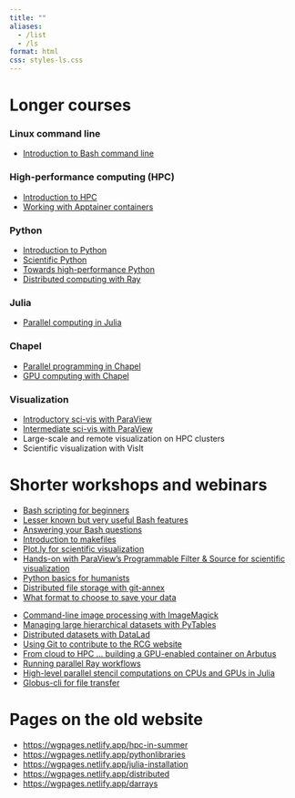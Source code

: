 ```yaml
---
title: ""
aliases:
  - /list
  - /ls
format: html
css: styles-ls.css
---
```


# Longer courses {.center-header}

::: {.cards-container}
::: {.card}
:::{.card-body}
### Linux command line {.card-title}
- [Introduction to Bash command line](bash)
:::
:::

::: {.card}
:::{.card-body}
### High-performance computing (HPC) {.card-title}
- [Introduction to HPC](introhpc)
- [Working with Apptainer containers](apptainer)
:::
:::

::: {.card}
:::{.card-body}
### Python {.card-title}
- [Introduction to Python](intropython)
- [Scientific Python](scientificpython)
- [Towards high-performance Python](pythonhpc)
- [Distributed computing with Ray](ray)
:::
:::

::: {.card}
:::{.card-body}
### Julia {.card-title}
- [Parallel computing in Julia](julia)
:::
:::

::: {.card}
:::{.card-body}
### Chapel {.card-title}
- [Parallel programming in Chapel](chapel)
- [GPU computing with Chapel](chapel-gpu)
:::
:::

::: {.card}
:::{.card-body}
### Visualization {.card-title}
- [Introductory sci-vis with ParaView](introparaview)
- [Intermediate sci-vis with ParaView](intermediateparaview)
- Large-scale and remote visualization on HPC clusters
- Scientific visualization with VisIt
:::
:::
:::


# Shorter workshops and webinars {.center-header}

::: {.cards-container}
::: {.wide-card}
:::{.card-body}
- [Bash scripting for beginners](bashscripting)
- [Lesser known but very useful Bash features](bashfeatures)
- [Answering your Bash questions](bash-questions)
- [Introduction to makefiles](make)
- [Plot.ly for scientific visualization](plotly)
- [Hands-on with ParaView's Programmable Filter & Source for scientific visualization](programmable)
- [Python basics for humanists](humanitiespython)
- [Distributed file storage with git-annex](annex)
- [What format to choose to save your data](formats)
:::
:::

::: {.wide-card}
:::{.card-body}
- [Command-line image processing with ImageMagick](imagemagick)
- [Managing large hierarchical datasets with PyTables](pytables)
- [Distributed datasets with DataLad](datalad)
- [Using Git to contribute to the RCG website](git-rcg)
- [From cloud to HPC ... building a GPU-enabled container on Arbutus](cloud2hpc)
- [Running parallel Ray workflows](clusterworkflows)
- [High-level parallel stencil computations on CPUs and GPUs in Julia](stencil)
- [Globus-cli for file transfer](globus)
:::
:::
:::





# Pages on the old website

<!-- Might convert these to Quarto later: -->

- <https://wgpages.netlify.app/hpc-in-summer>
- <https://wgpages.netlify.app/pythonlibraries>
- <https://wgpages.netlify.app/julia-installation>
- <https://wgpages.netlify.app/distributed>
- <https://wgpages.netlify.app/darrays>





<!-- ### maybe -->
<!--     vis/ vis1.md vis2.md -->
<!-- ### never -->
<!--     chapel-original.md chapel1/ driConnect.md nationalJulia-202202.md -->
<!--     introPython-menu.md python1/ # an older course, replaced with 3dayPython-menu.md -->







<!-- :::{layout="[[5, 5, 5, 5], [5, 5, 5, 5]]"} -->
<!-- :::{.card .mb-3} -->
<!-- :::{.card-body} -->
<!-- [AI](/ai/index.qmd){.card-title .stretched-link} -->
<!-- [Deep learning frameworks]{.text-muted} -->
<!-- ::: -->
<!-- ::: -->
<!-- :::{.card .mb-3} -->
<!-- :::{.card-body} -->
<!-- [R](/r/index.qmd){.card-title .stretched-link} -->
<!-- [Statistical programming]{.text-muted} -->
<!-- ::: -->
<!-- ::: -->
<!-- ::: -->
